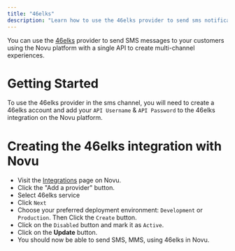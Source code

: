 ```yaml
---
title: "46elks"
description: "Learn how to use the 46elks provider to send sms notifications using Novu"
---
```


You can use the [46elks](https://46elks.com/) provider to send SMS messages to your customers using the Novu platform with a single API to create multi-channel experiences.

# Getting Started

To use the 46elks provider in the sms channel, you will need to create a 46elks account and add your `API Username` & `API Password` to the 46elks integration on the Novu platform.

# Creating the 46elks integration with Novu

- Visit the [Integrations](https://dashboard.novu.co/integrations?utm_campaign=docs-46elks) page on Novu.
- Click the "Add a provider" button.
- Select 46elks service
- Click `Next`
- Choose your preferred deployment environment: `Development` or `Production`. Then Click the `Create` button.
- Click on the `Disabled` button and mark it as `Active`.
- Click on the **Update** button.
- You should now be able to send SMS, MMS, using 46elks in Novu.
